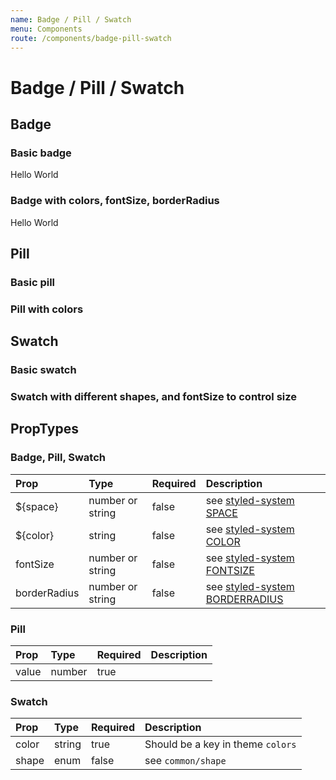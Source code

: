 ```yaml
---
name: Badge / Pill / Swatch
menu: Components
route: /components/badge-pill-swatch
---
```



# Badge / Pill / Swatch

## Badge

### Basic badge

<Playground>
    <Badge>Hello</Badge>
    <Badge>World</Badge>
</Playground>

### Badge with colors, fontSize, borderRadius

<Playground>
    <Badge color="white" bg="secondary" fontSize={3} borderRadius="base">Hello</Badge>
    <Badge color="white" bg="tertiary" fontSize={3} borderRadius="base">World</Badge>
</Playground>


## Pill

### Basic pill

<Playground>
    <Pill value={42} />
</Playground>

### Pill with colors

<Playground>
    <Pill value={127} bg="red" color="white" />
</Playground>


## Swatch

### Basic swatch

<Playground>
    <Swatch color="yellow" />
</Playground>

### Swatch with different shapes, and fontSize to control size

<Playground>
    <Swatch color="orange" fontSize={4} />
    <Swatch color="orange" fontSize={4} shape={Shape.CIRCLE} />
    <Swatch color="orange" fontSize={4} shape={Shape.SQUARE} />
</Playground>



## PropTypes

### Badge, Pill, Swatch
| Prop | Type | Required | Description |
|:-----|:-----|:---------|:------------|
| ${space} | number or string | false | see [styled-system SPACE](https://jxnblk.com/styled-system/#margin--padding) |
| ${color} | string | false | see [styled-system COLOR](https://github.com/jxnblk/styled-system/blob/master/docs/api.md#color) |
| fontSize | number or string | false | see [styled-system FONTSIZE](https://github.com/jxnblk/styled-system/blob/master/docs/api.md#fontsize) |
| borderRadius | number or string | false | see [styled-system BORDERRADIUS](https://github.com/jxnblk/styled-system/blob/master/docs/api.md#borders) |

### Pill
| Prop | Type | Required | Description |
|:-----|:-----|:---------|:------------|
| value | number | true |  |

### Swatch
| Prop | Type | Required | Description |
|:-----|:-----|:---------|:------------|
| color | string | true | Should be a key in theme `colors` |
| shape | enum | false | see `common/shape` |

